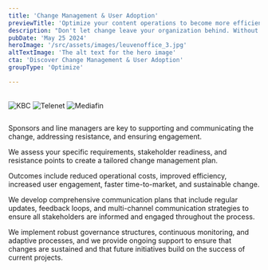 ```yaml
---
title: 'Change Management & User Adoption'
previewTitle: 'Optimize your content operations to become more efficient and effective'
description: "Don't let change leave your organization behind. Without effective change management and user adoption strategies, your projects risk falling short, causing disruptions, inefficiencies, and decreased morale. At AmeXio, we help you navigate these challenges with tailored strategies, comprehensive training, and robust support, ensuring smooth transitions and lasting success."
pubDate: 'May 25 2024'
heroImage: '/src/assets/images/leuvenoffice_3.jpg'
altTextImage: 'The alt text for the hero image'
cta: 'Discover Change Management & User Adoption'
groupType: 'Optimize' 

---
```




<HeroHeader 
	headline={frontmatter.title}
    text={frontmatter.description}
    backgroundImage={frontmatter.heroImage} >	
	<Customers headline="Customers we advised on change management & user adoption">
		<Image src={kbc} alt="KBC" class="h-10 w-auto"/>
		<Image src={telenet} alt="Telenet" class="h-10 w-auto"/>
		<Image src={mediafin} alt="Mediafin" class="h-10 w-auto"/>
	</Customers> 
</HeroHeader>

<TeaserWithImage 
	headline="How Much of Your Success Is at Risk?"
	description="Enterprise organizations face a <strong>multitude of challenges</strong> when it comes to change management and user adoption. Rapid technological advancements and shifting market dynamics necessitate continual adaptation. Implementing new IT projects impacts organizations at multiple levels, far beyond just installing and configuring software. This often includes changes to locations, processes, systems, tools, job roles, and even attitudes and mindsets. <strong>Ensuring stakeholder readiness</strong> is paramount, as sponsors and line managers play critical roles in supporting the change. <strong>Clear communication, well-defined roles, and adequate training</strong> are essential to prepare for and mitigate resistance.
	<br /><br />Moreover, common pain points include <strong>misalignment</strong> between tool configurations and <strong>business needs</strong>, <strong>insufficient knowledge</strong> of provided toolchains leading to reliance on legacy solutions, and <strong>non-transparent content workflow</strong>s. These issues can result in increased IT costs, decreased customer engagement, slow time-to-market, and overall low productivity. Addressing these challenges involves not only managing the technical aspects but also focusing on the human factors of change, such as speed of adoption, ultimate utilization, and proficiency (SUP). By working with change agents and preparing for resistance, organizations can enhance their ability to meet or exceed project goals, thereby <strong>improving ROI and ensuring sustainable change</strong>.">
	<Image src={explainer} alt="" width={512} height={512} class="rounded-xl" />
</TeaserWithImage>


<Highlight 
	title="Dramatically increase your project success rate"
	text="Even a small amount of effort has a big impact on reaching your goals."
	image='/src/assets/images/cmua_increase_success.png'
	buttonText="discover"
	/>

<TilesContainer 
    headline="Pillars & Principles"
    description="Our core elements provide strategic direction, adaptability, and lasting impact, ensuring your organization achieves its goals efficiently and sustainably.">
    <SmallTile 
		headline="Envision the future state"
		description="Align all stakeholders with a clear vision of your future goals." >
    </SmallTile>
    <SmallTile 
		headline="Modular & tailored approach"
		description="Customized, flexible strategies that evolve with your organization." >
    </SmallTile>
    <SmallTile 
		headline="Evidence-based methods"
		description="Proven strategies grounded in research and real-world success." >
    </SmallTile>
    <SmallTile 
		headline="Sustainable change"
		description="Create lasting change with robust governance and adaptive processes." >
    </SmallTile>
</TilesContainer>
  
<Quote 
    quote="AmeXio provided support for setting up the change team and developing the ambassadors community, which gave our project a flying start! The thoughtful approach, especially in establishing the KPI and objectives plan, ensured we started from a strong foundation. From there, we evaluate and adjust as needed. This allows us to build knowledge and experience together to elevate Change Management to a higher level. And all this in a very pleasant, smooth, and flexible collaboration!"
    name='Anne Smekens'
    jobtitle="Change Manager @ Aquafin"
    profileImage='/src/assets/people/placeholder_small.png'
	class="mt-40"
    /> 

<Faq headline="Questions we usually get">
	<FaqQuestion
		headline="What role do sponsors and line managers play in change management?"
		headlineTag="h3"> 
		<p>Sponsors and line managers are key to supporting and communicating the change, addressing resistance, and ensuring engagement.</p>
	</FaqQuestion>
	<FaqQuestion 
		headline="How does AmeXio customize its approach to our needs?"
		headlineTag="h3" >
		<p>We assess your specific requirements, stakeholder readiness, and resistance points to create a tailored change management plan.</p>
	</FaqQuestion>
	<FaqQuestion 
		headline="What outcomes can we expect from effective change management?" >
		<p>Outcomes include reduced operational costs, improved efficiency, increased user engagement, faster time-to-market, and sustainable change.</p>
	</FaqQuestion>
	<FaqQuestion 
		headline="How does AmeXio handle communication during change management projects?">
		<p>We develop comprehensive communication plans that include regular updates, feedback loops, and multi-channel communication strategies to ensure all stakeholders are informed and engaged throughout the process.</p>
	</FaqQuestion>
	<FaqQuestion 
		headline="How do you ensure that change management efforts are sustainable in the long term?">
		<p>We implement robust governance structures, continuous monitoring, and adaptive processes, and we provide ongoing support to ensure that changes are sustained and that future initiatives build on the success of current projects.</p>
	</FaqQuestion>
</Faq>

<InsightsTeaser />

<Quote 
    quote="The new website of L’Echo appeals to a broad audience and boasts extended customisation possibilities for readers, making it more readable and simpler to use. Furthermore, the system allows us to provide new media formats such as videos and infographics, ultimately leading to a more enjoyable customer experience."
    name='Johan Condijts'
    jobtitle="editor"
    profileImage='/src/assets/people/placeholder_small.png'
	class="mt-40"
    /> 